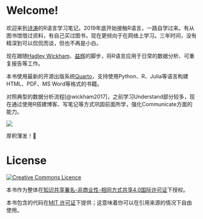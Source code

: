 # Welcome! {.unnumbered}

欢迎来到[诗涛](https://shitao.netlify.app/)的R语言学习笔记。2019年底开始接触R语言，一路自学过来。有从图书馆借过资料，有自己买过图书，现在更倾向于在网络上学习。三年时间，没有精深到可以侃侃而谈，但也不再是小白。

现在跟随[Hadley Wickham](https://hadley.nz/)、[益辉](https://yihui.org/)的脚步，将R语言应用于日常的数据分析、可重复报告等工作。

本书使用最新的开源出版系统[Quarto](https://quarto.org/)，支持使用Python、R、Julia等语言构建HTML、PDF、MS Word等格式的书籍。

对照典型的数据分析流程[@wickham2017]，之前学习Understand部分较多，现在通过使用R搭建博客、写笔记等方式巩固前面所学，强化Communicate方面的能力。

[![](images/data-science.png)](https://r4ds.had.co.nz/introduction.html)

厚积薄发！🏃

# License {-}

<a rel="license" href="http://creativecommons.org/licenses/by-nc-sa/4.0/"><img alt="Creative Commons Licence" style="border-width:0" src="https://i.creativecommons.org/l/by-nc-sa/4.0/88x31.png" /></a>

本书作为整体在<a rel="license" href="http://creativecommons.org/licenses/by-nc-sa/4.0/">知识共享署名-非商业性-相同方式共享4.0国际许可证</a>下授权。

本书包含的代码在[MIT 许可证](https://opensource.org/licenses/MIT)下提供；这意味着你可以在引用来源的情况下自由使用。
